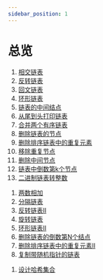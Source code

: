 ```yaml
---
sidebar_position: 1
---
```


# 总览


<Tabs>
<TabItem value="js" label="✅ EASY">

1. [相交链表](/docs/algo-linkList/leetCode/intersectionLinkList/index.mdx)
2. [反转链表](/docs/algo-linkList/leetCode/reverseLinkList/index.mdx) 
3. [回文链表](/docs/algo-linkList/leetCode/palindromeLinkList/index.mdx)
4. [环形链表](/docs/algo-linkList/leetCode/circleLinkList/index.mdx)
6. [链表的中间结点](/docs/algo-linkList/leetCode/middleLinkList/index.mdx)
7. [从尾到头打印链表](/docs/algo-linkList/leetCode/reversePrintLinkList/index.mdx)
8. [合并两个有序链表](/docs/algo-linkList/leetCode/mergeTwoLinkList/index.mdx)
9. [删除链表的节点](/docs/algo-linkList/leetCode/deleteNodeLinkList/index.mdx)
10. [删除排序链表中的重复元素](/docs/algo-linkList/leetCode/removeDuplicateSorted/index.mdx)
11. [移除重复节点](/docs/algo-linkList/leetCode/removeDuplicateUnSorted/index.mdx)
12. [删除中间节点](/docs/algo-linkList/leetCode/deleteMiddleNode/index.mdx)
13. [链表中倒数第k个节点](/docs/algo-linkList/leetCode/kthNodeLinkList/index.mdx)
14. [二进制链表转整数](/docs/algo-linkList/leetCode/getDecimalValue/index.mdx) 


</TabItem>
<TabItem value="js1" label="✅ MEDIUM">

1. [两数相加](/docs/algo-linkList/leetCode/addTwoNumber/index.mdx) 
2. [分隔链表](/docs/algo-linkList/leetCode/partitionLinkList/index.mdx)
3. [反转链表II](/docs/algo-linkList/leetCode/reverseLinkListII/index.mdx) 
4. [旋转链表](/docs/algo-linkList/leetCode/rotateLinkList/index.mdx)
5. [环形链表II](/docs/algo-linkList/leetCode/circleLinkList/index.mdx)
6. [删除链表的倒数第N个结点](/docs/algo-linkList/leetCode/removeNthFromEnd/index.mdx)
7. [删除排序链表中的重复元素II](/docs/algo-linkList/leetCode/removeDuplicateSortedII/index.mdx)
8. [复制带随机指针的链表](/docs/algo-linkList/leetCode/copyRandomLinkList/index.mdx)

</TabItem>
<TabItem value="js2" label="✅ 设计系列">

1. [设计哈希集合](/docs/algo-linkList/leetCode/designHashSet) 

</TabItem>

</Tabs>







